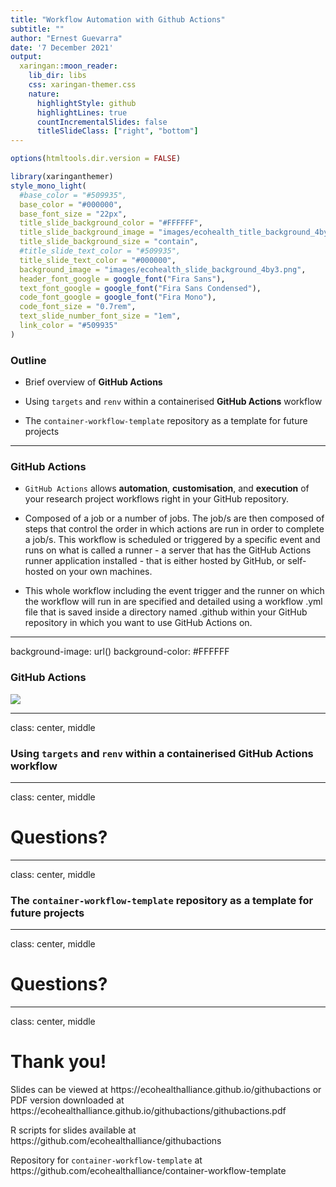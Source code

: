 ```yaml
---
title: "Workflow Automation with Github Actions"
subtitle: ""  
author: "Ernest Guevarra"
date: '7 December 2021'
output:
  xaringan::moon_reader:
    lib_dir: libs
    css: xaringan-themer.css
    nature:
      highlightStyle: github
      highlightLines: true
      countIncrementalSlides: false
      titleSlideClass: ["right", "bottom"]
---
```


```r
options(htmltools.dir.version = FALSE)
```

```r
library(xaringanthemer)
style_mono_light(
  #base_color = "#509935",
  base_color = "#000000",
  base_font_size = "22px",
  title_slide_background_color = "#FFFFFF",
  title_slide_background_image = "images/ecohealth_title_background_4by3.png",
  title_slide_background_size = "contain",
  #title_slide_text_color = "#509935",
  title_slide_text_color = "#000000",
  background_image = "images/ecohealth_slide_background_4by3.png",
  header_font_google = google_font("Fira Sans"),
  text_font_google = google_font("Fira Sans Condensed"),
  code_font_google = google_font("Fira Mono"),
  code_font_size = "0.7rem",
  text_slide_number_font_size = "1em",
  link_color = "#509935"
)
```

### Outline

* Brief overview of **GitHub Actions**

* Using `targets` and `renv` within a containerised **GitHub Actions** workflow

* The `container-workflow-template` repository as a template for future projects

---

### GitHub Actions

* `GitHub Actions` allows **automation**, **customisation**, and **execution** of your research project workflows right in your GitHub repository.

* Composed of a job or a number of jobs. The job/s are then composed of steps that control the order in which actions are run in order to complete a job/s. This workflow is scheduled or triggered by a specific event and runs on what is called a runner - a server that has the GitHub Actions runner application installed - that is either hosted by GitHub, or self-hosted on your own machines.

* This whole workflow including the event trigger and the runner on which the workflow will run in are specified and detailed using a workflow .yml file that is saved inside a directory named .github within your GitHub repository in which you want to use GitHub Actions on.

---

background-image: url()
background-color: #FFFFFF

### GitHub Actions

<img src=https://miro.medium.com/max/2617/1*8mUtip6z_oydfLi4P86KUw.png />

---

class: center, middle

### Using `targets` and `renv` within a containerised **GitHub Actions** workflow

---

class: center, middle

# Questions?

---

class: center, middle

### The `container-workflow-template` repository as a template for future projects

---

class: center, middle

# Questions?

---

class: center, middle

# Thank you!

Slides can be viewed at https://ecohealthalliance.github.io/githubactions or PDF version downloaded at https://ecohealthalliance.github.io/githubactions/githubactions.pdf

R scripts for slides available at https://github.com/ecohealthalliance/githubactions

Repository for `container-workflow-template` at https://github.com/ecohealthalliance/container-workflow-template
